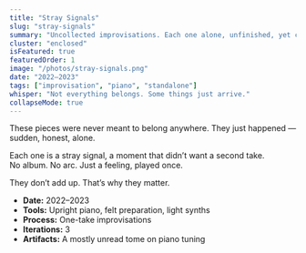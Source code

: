 ```yaml
---
title: "Stray Signals"
slug: "stray-signals"
summary: "Uncollected improvisations. Each one alone, unfinished, yet complete."
cluster: "enclosed"
isFeatured: true
featuredOrder: 1
image: "/photos/stray-signals.png"
date: "2022–2023"
tags: ["improvisation", "piano", "standalone"]
whisper: "Not everything belongs. Some things just arrive."
collapseMode: true
---
```


<ProjectOverview>
These pieces were never meant to belong anywhere.  
They just happened — sudden, honest, alone.  

Each one is a stray signal, a moment that didn’t want a second take.  
No album. No arc. Just a feeling, played once.
</ProjectOverview>

<MediaSection title="Signals">
  <MediaItem
    title="Circles"
    description="Loosely tethered. Slowly turning. Accepting repetition as a kind of peace."
    soundCloudUrl="https://soundcloud.com/aaron-demby-jones/circles"
  />
  <MediaItem
    title="Waiting"
    description="Muted midrange wrapped in felt. A soft war between the machine and the soul."
    soundCloudUrl="https://soundcloud.com/aaron-demby-jones/waiting"
  />
  <MediaItem
    title="Sunlight"
    description="A hesitant bloom of hope, layered with hushed electronics."
    soundCloudUrl="https://soundcloud.com/aaron-demby-jones/sunlight"
  />
</MediaSection>

<FieldNote>
They don’t add up. That’s why they matter.
</FieldNote>

<CollapseMetadata>
  <ul>
    <li><strong>Date:</strong> 2022–2023</li>
    <li><strong>Tools:</strong> Upright piano, felt preparation, light synths</li>
    <li><strong>Process:</strong> One-take improvisations</li>
    <li><strong>Iterations:</strong> 3</li>
    <li><strong>Artifacts:</strong> A mostly unread tome on piano tuning</li>
  </ul>
</CollapseMetadata>

<CallToAction email="aaron.demby.jones@gmail.com" />
